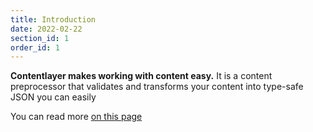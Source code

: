 ```yaml
---
title: Introduction
date: 2022-02-22
section_id: 1
order_id: 1
---
```


**Contentlayer makes working with content easy.** It is a content preprocessor
that validates and transforms your content into type-safe JSON you can easily

You can read more [on this page](https://fastrue.ripandis.com)
